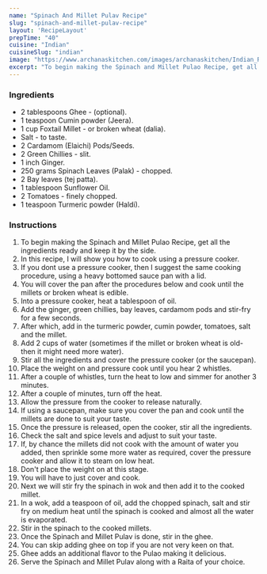 ---
name: "Spinach And Millet Pulav Recipe"
slug: "spinach-and-millet-pulav-recipe"
layout: 'RecipeLayout'
prepTime: "40"
cuisine: "Indian"
cuisineSlug: "indian"
image: "https://www.archanaskitchen.com/images/archanaskitchen/Indian_Rice/Spinach_and_Millet_Pulav_Recipe-1_1600.jpg"
excerpt: "To begin making the Spinach and Millet Pulao Recipe, get all the ingredients ready and keep it by the side"
---

### Ingredients

- 2 tablespoons Ghee - (optional).
- 1 teaspoon Cumin powder (Jeera).
- 1 cup Foxtail Millet - or broken wheat (dalia).
- Salt - to taste.
- 2 Cardamom (Elaichi) Pods/Seeds.
- 2 Green Chillies - slit.
- 1 inch Ginger.
- 250 grams Spinach Leaves (Palak) - chopped.
- 2 Bay leaves (tej patta).
- 1 tablespoon Sunflower Oil.
- 2 Tomatoes - finely chopped.
- 1 teaspoon Turmeric powder (Haldi).

### Instructions

1. To begin making the Spinach and Millet Pulao Recipe, get all the ingredients ready and keep it by the side.
1. In this recipe, I will show you how to cook using a pressure cooker.
1. If you dont use a pressure cooker, then I suggest the same cooking procedure, using a heavy bottomed sauce pan with a lid.
1. You will cover the pan after the procedures below and cook until the millets or broken wheat is edible.
1. Into a pressure cooker, heat a tablespoon of oil.
1. Add the ginger, green chillies, bay leaves, cardamom pods and stir-fry for a few seconds.
1. After which, add in the turmeric powder, cumin powder, tomatoes, salt and the millet.
1. Add 2 cups of water (sometimes if the millet or broken wheat is old- then it might need more water).
1. Stir all the ingredients and cover the pressure cooker (or the saucepan).
1. Place the weight on and pressure cook until you hear 2 whistles.
1. After a couple of whistles, turn the heat to low and simmer for another 3 minutes.
1. After a couple of minutes, turn off the heat.
1. Allow the pressure from the cooker to release naturally.
1.  If using a saucepan, make sure you cover the pan and cook until the millets are done to suit your taste.
1. Once the pressure is released, open the cooker, stir all the ingredients.
1. Check the salt and spice levels and adjust to suit your taste.
1. If, by chance the millets did not cook with the amount of water you added, then sprinkle some more water as required, cover the pressure cooker and allow it to steam on low heat.
1. Don't place the weight on at this stage.
1. You will have to just cover and cook.
1. Next we will stir fry the spinach in wok and then add it to the cooked millet.
1. In a wok, add a teaspoon of oil, add the chopped spinach, salt and stir fry on medium heat until the spinach is cooked and almost all the water is evaporated.
1. Stir in the spinach to the cooked millets.
1. Once the Spinach and Millet Pulav is done, stir in the ghee.
1. You can skip adding ghee on top if you are not very keen on that.
1. Ghee adds an additional flavor to the Pulao making it delicious.
1. Serve the Spinach and Millet Pulav along with a Raita of your choice.
